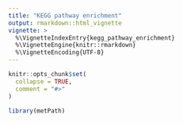 ```yaml
---
title: "KEGG pathway enrichment"
output: rmarkdown::html_vignette
vignette: >
  %\VignetteIndexEntry{kegg_pathway_enrichment}
  %\VignetteEngine{knitr::rmarkdown}
  %\VignetteEncoding{UTF-8}
---
```


```r
knitr::opts_chunk$set(
  collapse = TRUE,
  comment = "#>"
)
```

```r
library(metPath)
```



